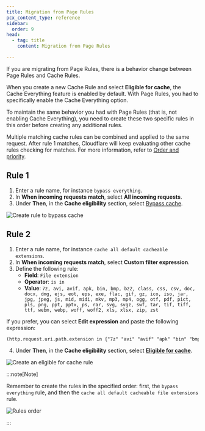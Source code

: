 ```yaml
---
title: Migration from Page Rules
pcx_content_type: reference
sidebar:
  order: 9
head:
  - tag: title
    content: Migration from Page Rules

---
```



If you are migrating from Page Rules, there is a behavior change between Page Rules and Cache Rules.

When you create a new Cache Rule and select **Eligible for cache**, the Cache Everything feature is enabled by default. With Page Rules, you had to specifically enable the Cache Everything option.

To maintain the same behavior you had with Page Rules (that is, not enabling Cache Everything), you need to create these two specific rules in this order before creating any additional rules.

Multiple matching cache rules can be combined and applied to the same request. After rule 1 matches, Cloudflare will keep evaluating other cache rules checking for matches. For more information, refer to [Order and priority](/cache/how-to/cache-rules/order/).

## Rule 1

<Tabs> <TabItem label="Dashboard">

1. Enter a rule name, for instance `bypass everything`.
2. In **When incoming requests match**, select **All incoming requests**.
3. Under **Then**, in the **Cache eligibility** section, select [Bypass cache](/cache/how-to/cache-rules/settings/#bypass-cache).

</TabItem> <TabItem label="visual guide">

![Create rule to bypass cache](~/assets/images/cache/first-rule.png)

</TabItem> </Tabs>

## Rule 2

<Tabs> <TabItem label="Dashboard">

1. Enter a rule name, for instance `cache all default cacheable extensions`.
2. In **When incoming requests match**, select **Custom filter expression**.
3. Define the following rule:
   * **Field**: `File extension`
   * **Operator**: `is in`
   * **Value**: `7z, avi, avif, apk, bin, bmp, bz2, class, css, csv, doc, docx, dmg, ejs, eot, eps, exe, flac, gif, gz, ico, iso, jar, jpg, jpeg, js, mid, midi, mkv, mp3, mp4, ogg, otf, pdf, pict, pls, png, ppt, pptx, ps, rar, svg, svgz, swf, tar, tif, tiff, ttf, webm, webp, woff, woff2, xls, xlsx, zip, zst`

If you prefer, you can select **Edit expression** and paste the following expression:

```txt
(http.request.uri.path.extension in {"7z" "avi" "avif" "apk" "bin" "bmp" "bz2" "class" "css" "csv" "doc" "docx" "dmg" "ejs" "eot" "eps" "exe" "flac" "gif" "gz" "ico" "iso" "jar" "jpg" "jpeg" "js" "mid" "midi" "mkv" "mp3" "mp4" "ogg" "otf" "pdf" "pict" "pls" "png" "ppt" "pptx" "ps" "rar" "svg" "svgz" "swf" "tar" "tif" "tiff" "ttf" "webm" "webp" "woff" "woff2" "xls" "xlsx" "zip" "zst"})
```

4. Under **Then**, in the **Cache eligibility** section, select [**Eligible for cache**](/cache/how-to/cache-rules/settings/#eligible-for-cache-settings).

</TabItem> <TabItem label="visual guide">

![Create an eligible for cache rule](~/assets/images/cache/second-rule.png)

</TabItem> </Tabs>

:::note[Note]


Remember to create the rules in the specified order: first, the `bypass everything` rule, and then the `cache all default cacheable file extensions` rule.

![Rules order](~/assets/images/cache/rule-order.png)


:::
